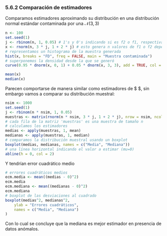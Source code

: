 ### 5.6.2 Comparación de estimadores
Comparamos estimadores aproximando su distribución en una distribución normal estándar contaminada por una $\mathcal{N}(3,3)$
```r
n <- 100
set.seed(1)
j <- rbinom(n, 1, 0.05) # 1's y 0's indicando si es f2 o f1, respectivamente
x <- rnorm(n, 3 * j, 1 + 2 * j) # esto genera n valores de f1 o f2 dependiendo de j
# representamos un histograma de la muestra generada
hist(x, breaks = "FD", freq = FALSE, main = "Muestra contaminada")
# superponemos la densidad desde la que se generó
curve(0.95 * dnorm(x, 0, 1) + 0.05 * dnorm(x, 3, 3), add = TRUE, col = 2)
```

```r
mean(x)
median(x)
```
Parecen comportarse de manera similar como estimadores de $ \mu $, sin embargo vamos a comparar su distribución muestral:

```r
nsim <- 1000
set.seed(1)
j <- rbinom(n * nsim, 1, 0.05)
muestras <- matrix(rnorm(n * nsim, 3 * j, 1 + 2 * j), nrow = nsim, ncol = n)
# cada fila de la matriz 'muestras' es una muestra de tamaño n
# calculamos los estimadores
medias <- apply(muestras, 1, mean)
medianas <- apply(muestras, 1, median)
# comparamos la distribución muestral usando un boxplot
boxplot(medias, medianas, names = c("Media", "Mediana"))
# una línea horizontal indicando el valor a estimar (mu=0)
abline(h = 0, col = 2)
```

Y tendrían error cuadrático medio

```r
# errores cuadráticos medios
ecm.media <- mean((medias - 0)^2)
ecm.media
ecm.mediana <- mean((medianas - 0)^2)
ecm.mediana
# boxplot de las desviaciones al cuadrado
boxplot(medias^2, medianas^2,
    ylab = "Errores cuadráticos",
    names = c("Media", "Mediana")
)
```

Con lo cual se concluye que la mediana es mejor estimador en presencia de datos anómalos.